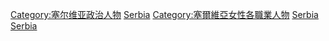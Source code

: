 [[Category:塞尔维亚政治人物|Category:塞尔维亚政治人物]]
[[Category:各國女性政治人物|Serbia]]
[[Category:塞爾維亞女性各職業人物|Category:塞爾維亞女性各職業人物]]
[[Category:東歐女性政治人物|Serbia]]
[[Category:欧洲各国女性政治人物|Serbia]]